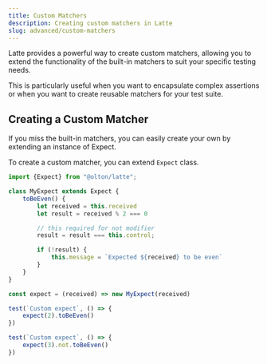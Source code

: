 ```yaml
---
title: Custom Matchers
description: Creating custom matchers in Latte
slug: advanced/custom-matchers
---
```


Latte provides a powerful way to create custom matchers, allowing you to extend the functionality of the built-in matchers to suit your specific testing needs. 

This is particularly useful when you want to encapsulate complex assertions or when you want to create reusable matchers for your test suite.

## Creating a Custom Matcher
If you miss the built-in matchers, you can easily create your own by extending an instance of Expect.

To create a custom matcher, you can extend `Expect` class.

```js
import {Expect} from "@olton/latte";

class MyExpect extends Expect {
    toBeEven() {
        let received = this.received
        let result = received % 2 === 0

        // this required for not modifier
        result = result === this.control; 

        if (!result) {
            this.message = `Expected ${received} to be even`
        }
    }
}

const expect = (received) => new MyExpect(received)

test(`Custom expect`, () => {
    expect(2).toBeEven()
})

test(`Custom expect`, () => {
    expect(3).not.toBeEven()
})
```